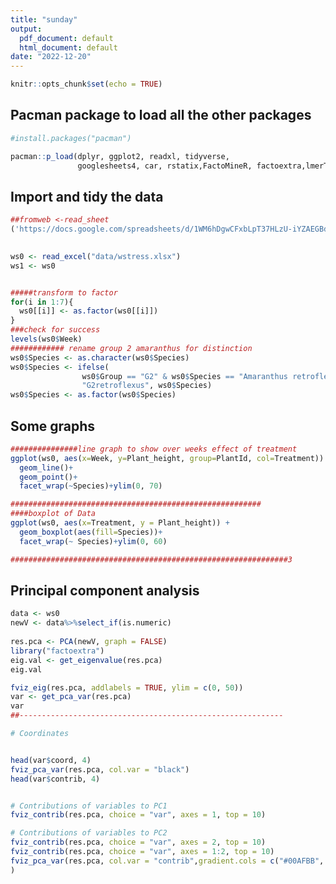 ```yaml
---
title: "sunday"
output:
  pdf_document: default
  html_document: default
date: "2022-12-20"
---
```


```r
knitr::opts_chunk$set(echo = TRUE)
```

## Pacman package to load all the other packages
```r
#install.packages("pacman")

pacman::p_load(dplyr, ggplot2, readxl, tidyverse,
               googlesheets4, car, rstatix,FactoMineR, factoextra,lmerTest )

```
## Import and tidy the data

```r
##fromweb <-read_sheet
('https://docs.google.com/spreadsheets/d/1WM6hDgwCFxbLpT37HLzU-iYZAEGBdHP6CpU8BDwWmZc')
 

ws0 <- read_excel("data/wstress.xlsx")
ws1 <- ws0


#####transform to factor
for(i in 1:7){
  ws0[[i]] <- as.factor(ws0[[i]])
}
###check for success
levels(ws0$Week) 
############ rename group 2 amaranthus for distinction
ws0$Species <- as.character(ws0$Species)
ws0$Species <- ifelse(
                ws0$Group == "G2" & ws0$Species == "Amaranthus retroflexus",
                "G2retroflexus", ws0$Species)    
ws0$Species <- as.factor(ws0$Species)
```

## Some graphs

```r

###############line graph to show over weeks effect of treatment
ggplot(ws0, aes(x=Week, y=Plant_height, group=PlantId, col=Treatment)) +
  geom_line()+
  geom_point()+
  facet_wrap(~Species)+ylim(0, 70)

########################################################
####boxplot of Data
ggplot(ws0, aes(x=Treatment, y = Plant_height)) +
  geom_boxplot(aes(fill=Species))+
  facet_wrap(~ Species)+ylim(0, 60)

##############################################################3

```


## Principal component analysis
```r
data <- ws0
newV <- data%>%select_if(is.numeric)
  
res.pca <- PCA(newV, graph = FALSE)
library("factoextra")
eig.val <- get_eigenvalue(res.pca)
eig.val

fviz_eig(res.pca, addlabels = TRUE, ylim = c(0, 50))
var <- get_pca_var(res.pca)
var
##-----------------------------------------------------------

# Coordinates


head(var$coord, 4)
fviz_pca_var(res.pca, col.var = "black")
head(var$contrib, 4)


# Contributions of variables to PC1
fviz_contrib(res.pca, choice = "var", axes = 1, top = 10)

# Contributions of variables to PC2
fviz_contrib(res.pca, choice = "var", axes = 2, top = 10)
fviz_contrib(res.pca, choice = "var", axes = 1:2, top = 10)
fviz_pca_var(res.pca, col.var = "contrib",gradient.cols = c("#00AFBB", "#E7B800", "#FC4E07")
)




```

